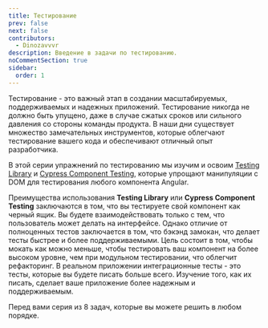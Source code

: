 ```yaml
---
title: Тестирование
prev: false
next: false
contributors:
  - Dinozavvvr
description: Введение в задачи по тестированию.
noCommentSection: true
sidebar:
  order: 1
---
```



Тестирование - это важный этап в создании масштабируемых, поддерживаемых и надежных приложений.
Тестирование никогда не должно быть упущено, даже в случае сжатых сроков или сильного давления со стороны команды продукта.
В наши дни существует множество замечательных инструментов, которые облегчают тестирование вашего кода и обеспечивают отличный опыт разработчика.

В этой серии упражнений по тестированию мы изучим и освоим [Testing Library](https://testing-library.com/docs/) и [Cypress Component Testing](https://docs.cypress.io/guides/component-testing/angular/overview), которые упрощают манипуляции с DOM для тестирования любого компонента Angular.

Преимущества использования <b>Testing Library</b> или <b>Cypress Component Testing</b> заключаются в том, что вы тестируете свой компонент как черный ящик. Вы будете взаимодействовать только с тем, что пользователь может делать на интерфейсе. Однако отличие от полноценных тестов заключается в том, что бэкэнд замокан, что делает тесты быстрее и более поддерживаемыми.
Цель состоит в том, чтобы мокать как можно меньше, чтобы тестировать ваш компонент на более высоком уровне, чем при модульном тестировании, что облегчит рефакторинг.
В реальном приложении интеграционные тесты - это тесты, которые вы будете писать больше всего. Изучение того, как их писать, сделает ваше приложение более надежным и поддерживаемым.

Перед вами серия из 8 задач, которые вы можете решить в любом порядке.

<LinkCard
  title="🟢 Harness"
  description="Узнайте, как тестировать с использованием компонентов Angular CDK harness"
  href="/challenges/testing/23-harness/"
/>

<LinkCard
  title="🟢 Checkbox"
  description="Узнайте, как отлаживать ваши тесты с помощью Testing Library на простом приложении с флажками"
  href="/challenges/testing/28-checkbox/"
/>

<LinkCard
  title="🟠 Router"
  description="Узнайте, как тестировать компоненты маршрутизатора"
  href="/challenges/testing/17-router/"
/>

<LinkCard
  title="🟠 Nested Components"
  description="Узнайте, как тестировать вложенные компоненты"
  href="/challenges/testing/18-nested-components/"
/>

<LinkCard
  title="🟠 Input Output"
  description="Узнайте, как тестировать вводы и выводы"
  href="/challenges/testing/19-input-output/"
/>

<LinkCard
  title="🟠 Modal"
  description="Узнайте, как тестировать модальный компонент"
  href="/challenges/testing/20-modal/"
/>

<LinkCard
  title="🟠 Harness Creation"
  description="Узнайте, как создать собственные харнесы для ваших компонентов"
  href="/challenges/testing/24-harness-creation/"
/>

<LinkCard
  title="🔴 Реальное приложение"
  description="Узнайте, как написать серию тестов для реальных приложений"
  href="/challenges/testing/29-real-life-application/"
/>
